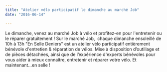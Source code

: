 ```yaml
---
title: "Atelier vélo participatif le dimanche au marché Job"
date: "2016-06-14"

---
```


Le dimanche, venez au marché Job à vélo et profitez-en pour l'entretenir ou le réparer gratuitement ! Sur le marché Job,  chaque dimanche ensoleillé de 10h à 13h "En Selle Deniers" est un atelier vélo participatif entièrement bénévole d'entretien & réparation de vélos. Mise à disposition d’outillage et de pièces détachées, ainsi que de l’expérience d'experts bénévoles pour vous aider à mieux connaître, entretenir et réparer votre vélo. Et maintenant...en selle !
